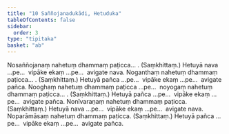 ```yaml
---
title: "10 Saññojanadukādi, Hetuduka"
tableOfContents: false
sidebar:
  order: 3
type: "tipitaka"
basket: "ab"
---
```



<DynamicBreadcrumb />

<Division number="25">

<Paragraph number="102">
Nosaññojanaṃ nahetuṃ dhammaṃ paṭicca… . (Saṃkhittaṃ.)
</Paragraph>

<Paragraph number="103">
Hetuyā nava …pe…  vipāke ekaṃ …pe…  avigate nava.
</Paragraph>

</Division>
<Division number="26">

<Paragraph number="104">
Noganthaṃ nahetuṃ dhammaṃ paṭicca… . (Saṃkhittaṃ.)
</Paragraph>

<Paragraph number="105">
Hetuyā pañca …pe…  vipāke ekaṃ …pe…  avigate pañca.
</Paragraph>

</Division>
<Division number="27">

<Paragraph number="106">
Nooghaṃ nahetuṃ dhammaṃ paṭicca …pe…  noyogaṃ nahetuṃ dhammaṃ paṭicca… . (Saṃkhittaṃ.)
</Paragraph>

<Paragraph number="107">
Hetuyā pañca …pe…  vipāke ekaṃ …pe…  avigate pañca.
</Paragraph>

</Division>
<Division number="28">

<Paragraph number="108">
Nonīvaraṇaṃ nahetuṃ dhammaṃ paṭicca. (Saṃkhittaṃ.)
</Paragraph>

<Paragraph number="109">
Hetuyā nava …pe…  vipāke ekaṃ …pe…  avigate nava.
</Paragraph>

</Division>
<Division number="29">

<Paragraph number="110">
Noparāmāsaṃ nahetuṃ dhammaṃ paṭicca. (Saṃkhittaṃ.)
</Paragraph>

<Paragraph number="111">
Hetuyā pañca …pe…  vipāke ekaṃ …pe…  avigate pañca.
</Paragraph>
</Division>